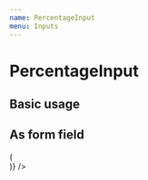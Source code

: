 ```yaml
---
name: PercentageInput
menu: Inputs
---
```




# PercentageInput

<PropsTable of={PercentageInputPrimitive} />

## Basic usage

<Playground>
  <PercentageInputPrimitive name="myText" placeholder="Your percentage" />
</Playground>

## As form field

<Playground>
  <Formik
    render={values => (
      <form>
        <Field
          name="myText"
          placeholder="Your percentage"
          component={PercentageInput}
        />
      </form>
    )}
  />
</Playground>
